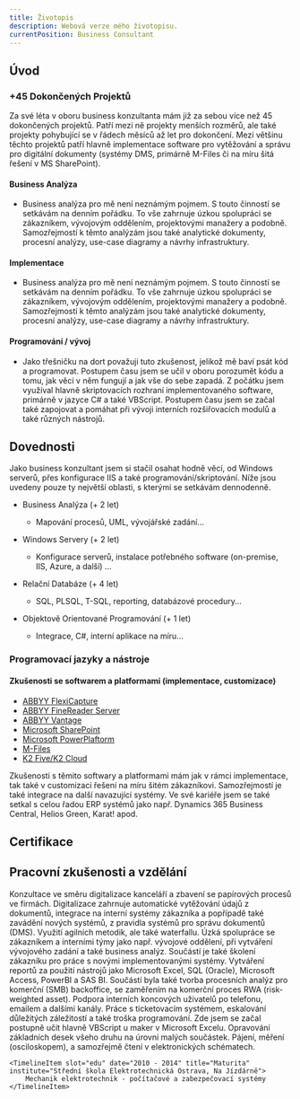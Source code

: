 ```yaml
---
title: Životopis
description: Webová verze mého životopisu.
currentPosition: Business Consultant
---
```



## Úvod

### +45 Dokončených Projektů
Za své léta v oboru business konzultanta mám již za sebou více než 45 dokončených projektů. Patří mezi ně projekty menších rozměrů, ale také projekty pohybující se v řádech měsíců až let pro dokončení.
Mezi většinu těchto projektů patří hlavně implementace software pro vytěžování a správu pro digitální dokumenty (systémy DMS, primárně M-Files či na míru šitá řešení v MS SharePoint).

#### Business Analýza
- Business analýza pro mě není neznámým pojmem. S touto činností se setkávám na denním pořádku. To vše zahrnuje úzkou spolupráci se zákazníkem, vývojovým oddělením, projektovými manažery a podobně.
  Samozřejmostí k těmto analýzám jsou také analytické dokumenty, procesní analýzy, use-case diagramy a návrhy infrastruktury.

#### Implementace
- Business analýza pro mě není neznámým pojmem. S touto činností se setkávám na denním pořádku.
  To vše zahrnuje úzkou spolupráci se zákazníkem, vývojovým oddělením, projektovými manažery a podobně.
  Samozřejmostí k těmto analýzám jsou také analytické dokumenty, procesní analýzy, use-case diagramy a návrhy infrastruktury.

#### Programování / vývoj
- Jako třešničku na dort považuji tuto zkušenost, jelikož mě baví psát kód a programovat. Postupem času jsem se učil v oboru porozumět kódu a tomu, jak věci v něm fungují a jak vše do sebe zapadá.
  Z počátku jsem využíval hlavně skriptovacích rozhraní implementovaného software, primárně v jazyce C# a také VBScript.
  Postupem času jsem se začal také zapojovat a pomáhat při vývoji interních rozšiřovacích modulů a také různých nástrojů.

## Dovednosti
Jako business konzultant jsem si stačil osahat hodně věcí, od Windows serverů, přes konfigurace IIS a také programování/skriptování. 
Níže jsou uvedeny pouze ty největší oblasti, s kterými se setkávám dennodenně.

- Business Analýza (\+ 2 let)
  - Mapování procesů, UML, vývojářské zadání...

- Windows Servery (\+ 2 let)
  - Konfigurace serverů, instalace potřebného software (on-premise, IIS, Azure, a další) ...

- Relační Databáze (\+ 4 let)
  - SQL, PLSQL, T-SQL, reporting, databázové procedury...

- Objektově Orientované Programování (\+ 1 let)
  - Integrace, C#, interní aplikace na míru...

### Programovací jazyky a nástroje
<DevList>
    <DevListItem tooltipText="HTML5" iconName="devicon:html5" />
    <DevListItem tooltipText="CSS3" iconName="devicon:css3" />
    <DevListItem tooltipText="JavaScript" iconName="devicon:javascript" />
    <DevListItem tooltipText="Node JS" iconName="devicon:nodejs" />
    <DevListItem tooltipText="SASS" iconName="devicon:sass" />
    <DevListItem tooltipText="NPM" iconName="devicon:npm-wordmark" />
    <DevListItem tooltipText="C#" iconName="devicon:csharp" />
    <DevListItem tooltipText=".NET Framework" iconName="devicon:dot-net" />
    <DevListItem tooltipText=".NET Core" iconName="devicon:dotnetcore" />
    <DevListItem tooltipText="MSSQL" iconName="devicon:microsoftsqlserver" />
    <DevListItem tooltipText="GIT" iconName="devicon:git" />
    <DevListItem tooltipText="Adobe Photoshop" iconName="devicon:photoshop" />
    <DevListItem tooltipText="Azure" iconName="devicon:azure" />
    <DevListItem tooltipText="TypeScript" iconName="devicon:typescript" />
</DevList>

#### Zkušenosti se softwarem a platformami (implementace, customizace)
-   [ABBYY FlexiCapture](https://www.abbyy.com/flexicapture/)
-   [ABBYY FineReader Server](https://www.abbyy.com/finereader-server/)
-   [ABBYY Vantage](https://www.abbyy.com/vantage/)
-   [Microsoft SharePoint](https://www.microsoft.com/cs-cz/microsoft-365/sharepoint/collaboration)
-   [Microsoft PowerPlaftorm](https://powerplatform.microsoft.com/en-us/)
-   [M-Files](https://www.m-files.com/)
-   [K2 Five/K2 Cloud](https://www.nintex.com/process-automation/k2-software/)

Zkušenosti s těmito softwary a platformami mám jak v rámci implementace, tak také v customizaci řešení na míru šitém zákazníkovi.
Samozřejmostí je také integrace na další navazující systémy. Ve své kariéře jsem se také setkal s celou řadou ERP systémů jako např. Dynamics 365 Business Central, Helios Green, Karat! apod.

## Certifikace
<CertGrid>
    <CertCard img={msftLogo} width={150} height={32} alt="Microsoft logo" description="Power Platform Fundamentals (PL-900)" />
    <CertCard img={msftLogo} width={150} height={32} alt="Microsoft logo" description="Microsoft Dynamics 365 Fundamentals (PL-900)" />
    <CertCard img={abbyyLogo} width={110} alt="ABBYY logo" description="FlexiCapture 12 Basic" />
    <CertCard img={abbyyLogo} width={110} alt="ABBYY logo" description="Vantage Certified Business Analyst" />
    <CertCard img={nintextLogo} alt="Nintex logo" width={150} height={40} description="K2 IT Developer" />
    <CertCard img={nintextLogo} alt="Nintex logo" width={150} height={40} description="K2 Business Analyst" />
    <CertCard img={nintextLogo} alt="Nintex logo" width={150} height={40} description="K2 Citizen Developer" />
    <CertCard img={mfilesLogo} width={150} alt="M-Files Corporation logo" description="M-Files Solution Engineer" />
</CertGrid>

## Pracovní zkušenosti a vzdělání
<Timeline>
    <TimelineItem slot="exp" date="Duben 2020 – Současnost" title="ECM Business Consultant" institute="Konica Minolta IT Solutions Czech s.r.o">
        Konzultace ve směru digitalizace kanceláří a zbavení se papírových procesů ve firmách.
        Digitalizace zahrnuje automatické vytěžování údajů z dokumentů, integrace na interní systémy zákazníka a popřípadě také zavádění nových systémů, z pravidla systémů pro správu dokumentů (DMS).
        Využití agilních metodik, ale také waterfallu. Úzká spolupráce se zákazníkem a interními týmy jako např. vývojové oddělení, při vytváření vývojového zadání a také business analýz.
        Součástí je také školení zákazníku pro práce s novými implementovanými systémy.
    </TimelineItem>
    <TimelineItem slot="exp" date="Září 2018 – Březen 2020" title="Analyst, Shared Services" institute="MONETA Money Bank a.s.">
        Vytváření reportů za použití nástrojů jako Microsoft Excel, SQL (Oracle), Microsoft Access, PowerBI a SAS BI.
        Součástí byla také tvorba procesních analýz pro komerční (SMB) backoffice, se zaměřením na komerční proces RWA (risk-weighted asset).
    </TimelineItem>
    <TimelineItem slot="exp" date="Červenec 2017 – Srpen 2018" title="Administrator End User Services, IT" institute="MONETA Money Bank a.s.">
         Podpora interních koncových uživatelů po telefonu, emailem a dalšími kanály. Práce s ticketovacím systémem, eskalování důležitých záležitostí a také troška programování.
         Zde jsem se začal postupně učit hlavně VBScript u maker v Microsoft Excelu.
    </TimelineItem>
    <TimelineItem slot="exp" date="Říjen 2014 – Duben 2017" title="Motherboard Technician" institute="ASUS Czech Service s.r.o.">
        Opravování základních desek všeho druhu na úrovni malých součástek. Pájení, měření (osciloskopem), a samozřejmě čtení v elektronických schématech.
    </TimelineItem>

    <TimelineItem slot="edu" date="2010 - 2014" title="Maturita" institute="Střední škola Elektrotechnická Ostrava, Na Jízdárně">
        Mechanik elektrotechnik - počítačové a zabezpečovací systémy
    </TimelineItem>
</Timeline>
